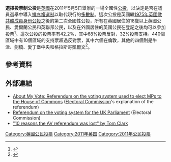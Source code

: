 {{UK Referendums}}
'''選擇投票制公投'''是[[英國|英國]]在2011年5月5日舉辦的一場全國性[[公投|公投]]，以決定是否在議員選舉中導入[[排序複選制|排序複選制]]以取代現行的[[領先者當選|多數制]]。這次公投是英國繼[[1975年英國歐共體成員身份公投|1975年英國歐共體成員身份公投]]之後的第二次全國性公投，所有在英國居住的18歲以上英國公民、愛爾蘭公民和英聯邦公民，以及在外國居住的英國公民在登記之後均可以參加投票<ref name="ECbooklet">{{cite web|title=Local elections and Referendum|url=http://www.aboutmyvote.co.uk/PDF/England-accessible.pdf|work=[[Electoral_Commission_(United_Kingdom)|Electoral Commission]]|year=2011|accessdate=8 April 2011|archive-url=https://web.archive.org/web/20110410141102/http://www.aboutmyvote.co.uk/PDF/England-accessible.pdf|archive-date=2011-04-10|dead-url=yes}}</ref>。這次公投的投票率有42.2%，其中68%投票反對，32%投票支持。440個區域中有10個區域的支持票超過反對票，其中六個在倫敦，其他的四個則是牛津、劍橋、愛丁堡中央和格拉斯哥凱爾文<ref>{{cite web |url=http://www.legislation.gov.uk/ukpga/2011/1/section/2 |title=Parliamentary Voting Systems and Constituencies Act 2011, Section 2(1)(b) |publisher=Legislation.gov.uk |date=13 April 2011 |accessdate=18 April 2011 |archive-date=2021-01-02 |archive-url=https://web.archive.org/web/20210102141426/https://www.legislation.gov.uk/ukpga/2011/1/section/2 |dead-url=no }}</ref>。

==參考資料==
{{Reflist}}

==外部連結==
*[https://web.archive.org/web/20110404211331/http://www.aboutmyvote.co.uk/5_may/referendum_2011.aspx About My Vote: Referendum on the voting system used to elect MPs to the House of Commons] ([[Electoral_Commission_(United_Kingdom)|Electoral Commission]]'s explanation of the referendum)
*[http://www.electoralcommission.org.uk/elections/upcoming-elections-and-referendums/uk/referendum Referendum on the voting system for the UK Parliament]{{Wayback|url=http://www.electoralcommission.org.uk/elections/upcoming-elections-and-referendums/uk/referendum |date=20110504141822 }} (Electoral Commission)
*[http://www.guardian.co.uk/commentisfree/2011/may/06/reasons-av-referendum-lost "10 reasons the AV referendum was lost" by Tom Clark]{{Wayback|url=http://www.guardian.co.uk/commentisfree/2011/may/06/reasons-av-referendum-lost |date=20121229123355 }}

[[Category:英國公民投票|Category:英國公民投票]]
[[Category:2011年英国|Category:2011年英国]]
[[Category:2011年公民投票|Category:2011年公民投票]]